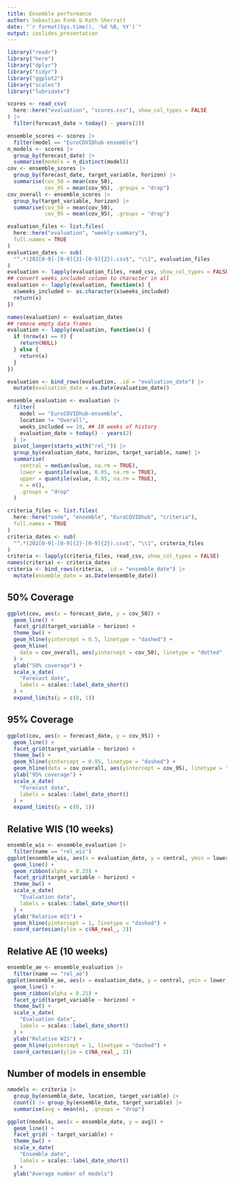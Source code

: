 ```yaml
---
title: Ensemble performance
author: Sebastian Funk & Kath Sherratt
date: "`r format(Sys.time(), '%d %B, %Y')`"
output: ioslides_presentation
---
```


```r
library("readr")
library("here")
library("dplyr")
library("tidyr")
library("ggplot2")
library("scales")
library("lubridate")
```

```r
scores <- read_csv(
  here::here("evaluation", "scores.csv"), show_col_types = FALSE
) |>
  filter(forecast_date > today() - years(2))

ensemble_scores <- scores |>
  filter(model == "EuroCOVIDhub-ensemble")
n_models <- scores |>
  group_by(forecast_date) |>
  summarise(models = n_distinct(model))
cov <- ensemble_scores |>
  group_by(forecast_date, target_variable, horizon) |>
  summarise(cov_50 = mean(cov_50),
            cov_95 = mean(cov_95), .groups = "drop")
cov_overall <- ensemble_scores |>
  group_by(target_variable, horizon) |>
  summarise(cov_50 = mean(cov_50),
            cov_95 = mean(cov_95), .groups = "drop")

evaluation_files <- list.files(
  here::here("evaluation", "weekly-summary"),
  full.names = TRUE
)
evaluation_dates <- sub(
  "^.*(202[0-9]-[0-9]{2}-[0-9]{2}).csv$", "\\1", evaluation_files
)
evaluation <- lapply(evaluation_files, read_csv, show_col_types = FALSE)
## convert weeks_included column to character in all
evaluation <- lapply(evaluation, function(x) {
  x$weeks_included <- as.character(x$weeks_included)
  return(x)
})

names(evaluation) <- evaluation_dates
## remove empty data frames
evaluation <- lapply(evaluation, function(x) {
  if (nrow(x) == 0) {
    return(NULL)
  } else {
    return(x)
  }
})

evaluation <- bind_rows(evaluation, .id = "evaluation_date") |>
  mutate(evaluation_date = as.Date(evaluation_date))

ensemble_evaluation <- evaluation |>
  filter(
    model == "EuroCOVIDhub-ensemble",
    location != "Overall",
    weeks_included == 10, ## 10 weeks of history
    evaluation_date > today() - years(2)
  ) |>
  pivot_longer(starts_with("rel_")) |>
  group_by(evaluation_date, horizon, target_variable, name) |>
  summarise(
    central = median(value, na.rm = TRUE),
    lower = quantile(value, 0.05, na.rm = TRUE),
    upper = quantile(value, 0.95, na.rm = TRUE),
    n = n(), 
    .groups = "drop"
  )

criteria_files <- list.files(
  here::here("code", "ensemble", "EuroCOVIDhub", "criteria"),
  full.names = TRUE
)
criteria_dates <- sub(
  "^.*(202[0-9]-[0-9]{2}-[0-9]{2}).csv$", "\\1", criteria_files
)
criteria <- lapply(criteria_files, read_csv, show_col_types = FALSE)
names(criteria) <- criteria_dates
criteria <- bind_rows(criteria, .id = "ensemble_date") |>
  mutate(ensemble_date = as.Date(ensemble_date))
```

## 50% Coverage
```r
ggplot(cov, aes(x = forecast_date, y = cov_50)) +
  geom_line() +
  facet_grid(target_variable ~ horizon) +
  theme_bw() +
  geom_hline(yintercept = 0.5, linetype = "dashed") +
  geom_hline(
    data = cov_overall, aes(yintercept = cov_50), linetype = "dotted"
  ) +
  ylab("50% coverage") +
  scale_x_date(
    "Forecast date",
    labels = scales::label_date_short()
  ) +
  expand_limits(y = c(0, 1))
```

## 95% Coverage
```r
ggplot(cov, aes(x = forecast_date, y = cov_95)) +
  geom_line() +
  facet_grid(target_variable ~ horizon) +
  theme_bw() +
  geom_hline(yintercept = 0.95, linetype = "dashed") +
  geom_hline(data = cov_overall, aes(yintercept = cov_95), linetype = "dotted") +
  ylab("95% coverage") +
  scale_x_date(
    "Forecast date",
    labels = scales::label_date_short()
  ) +
  expand_limits(y = c(0, 1))

```

## Relative WIS (10 weeks)
```r
ensemble_wis <- ensemble_evaluation |>
  filter(name == "rel_wis")
ggplot(ensemble_wis, aes(x = evaluation_date, y = central, ymin = lower, ymax = upper)) +
  geom_line() +
  geom_ribbon(alpha = 0.25) +
  facet_grid(target_variable ~ horizon) +
  theme_bw() +
  scale_x_date(
    "Evaluation date",
    labels = scales::label_date_short()
  ) +
  ylab("Relative WIS") +
  geom_hline(yintercept = 1, linetype = "dashed") +
  coord_cartesian(ylim = c(NA_real_, 2))
```

## Relative AE (10 weeks)
```r
ensemble_ae <- ensemble_evaluation |>
  filter(name == "rel_ae")
ggplot(ensemble_ae, aes(x = evaluation_date, y = central, ymin = lower, ymax = upper)) +
  geom_line() +
  geom_ribbon(alpha = 0.25) +
  facet_grid(target_variable ~ horizon) +
  theme_bw() +
  scale_x_date(
    "Evaluation date",
    labels = scales::label_date_short()
  ) +
  ylab("Relative WIS") +
  geom_hline(yintercept = 1, linetype = "dashed") +
  coord_cartesian(ylim = c(NA_real_, 2))
```

## Number of models in ensemble

```r
nmodels <- criteria |>
  group_by(ensemble_date, location, target_variable) |>
  count() |> group_by(ensemble_date, target_variable) |>
  summarise(avg = mean(n), .groups = "drop")

ggplot(nmodels, aes(x = ensemble_date, y = avg)) +
  geom_line() +
  facet_grid( ~ target_variable) +
  theme_bw() +
  scale_x_date(
    "Ensemble date",
    labels = scales::label_date_short()
  ) +
  ylab("Average number of models")
```
